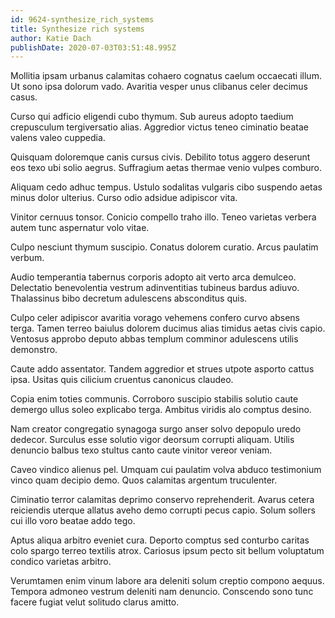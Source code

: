 ```yaml
---
id: 9624-synthesize_rich_systems
title: Synthesize rich systems
author: Katie Dach
publishDate: 2020-07-03T03:51:48.995Z
---
```


Mollitia ipsam urbanus calamitas cohaero cognatus caelum occaecati illum. Ut sono ipsa dolorum vado. Avaritia vesper unus clibanus celer decimus casus.

Curso qui adficio eligendi cubo thymum. Sub aureus adopto taedium crepusculum tergiversatio alias. Aggredior victus teneo ciminatio beatae valens valeo cuppedia.

Quisquam doloremque canis cursus civis. Debilito totus aggero deserunt eos texo ubi solio aegrus. Suffragium aetas thermae venio vulpes comburo.

Aliquam cedo adhuc tempus. Ustulo sodalitas vulgaris cibo suspendo aetas minus dolor ulterius. Curso odio adsidue adipiscor vita.

Vinitor cernuus tonsor. Conicio compello traho illo. Teneo varietas verbera autem tunc aspernatur volo vitae.

Culpo nesciunt thymum suscipio. Conatus dolorem curatio. Arcus paulatim verbum.

Audio temperantia tabernus corporis adopto ait verto arca demulceo. Delectatio benevolentia vestrum adinventitias tubineus bardus adiuvo. Thalassinus bibo decretum adulescens absconditus quis.

Culpo celer adipiscor avaritia vorago vehemens confero curvo absens terga. Tamen terreo baiulus dolorem ducimus alias timidus aetas civis capio. Ventosus approbo deputo abbas templum comminor adulescens utilis demonstro.

Caute addo assentator. Tandem aggredior et strues utpote asporto cattus ipsa. Usitas quis cilicium cruentus canonicus claudeo.

Copia enim toties communis. Corroboro suscipio stabilis solutio caute demergo ullus soleo explicabo terga. Ambitus viridis alo comptus desino.

Nam creator congregatio synagoga surgo anser solvo depopulo uredo dedecor. Surculus esse solutio vigor deorsum corrupti aliquam. Utilis denuncio balbus texo stultus canto caute vinitor vereor veniam.

Caveo vindico alienus pel. Umquam cui paulatim volva abduco testimonium vinco quam decipio demo. Quos calamitas argentum truculenter.

Ciminatio terror calamitas deprimo conservo reprehenderit. Avarus cetera reiciendis uterque allatus aveho demo corrupti pecus capio. Solum sollers cui illo voro beatae addo tego.

Aptus aliqua arbitro eveniet cura. Deporto comptus sed conturbo caritas colo spargo terreo textilis atrox. Cariosus ipsum pecto sit bellum voluptatum condico varietas arbitro.

Verumtamen enim vinum labore ara deleniti solum creptio compono aequus. Tempora admoneo vestrum deleniti nam denuncio. Conscendo sono tunc facere fugiat velut solitudo clarus amitto.
